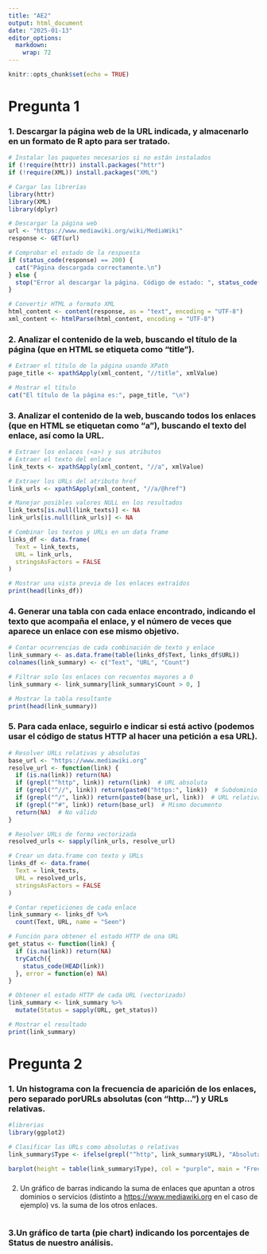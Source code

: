 ```yaml
---
title: "AE2"
output: html_document
date: "2025-01-13"
editor_options: 
  markdown: 
    wrap: 72
---
```


```r
knitr::opts_chunk$set(echo = TRUE)
```

# Pregunta 1

### 1. Descargar la página web de la URL indicada, y almacenarlo en un formato de R apto para ser tratado.

```r
# Instalar los paquetes necesarios si no están instalados
if (!require(httr)) install.packages("httr")
if (!require(XML)) install.packages("XML")

# Cargar las librerías
library(httr)
library(XML)
library(dplyr)

# Descargar la página web
url <- "https://www.mediawiki.org/wiki/MediaWiki"
response <- GET(url)

# Comprobar el estado de la respuesta
if (status_code(response) == 200) {
  cat("Página descargada correctamente.\n")
} else {
  stop("Error al descargar la página. Código de estado: ", status_code(response))
}

# Convertir HTML a formato XML
html_content <- content(response, as = "text", encoding = "UTF-8")
xml_content <- htmlParse(html_content, encoding = "UTF-8")
```

### 2. Analizar el contenido de la web, buscando el título de la página (que en HTML se etiqueta como “title”).

```r
# Extraer el título de la página usando XPath
page_title <- xpathSApply(xml_content, "//title", xmlValue)

# Mostrar el título
cat("El título de la página es:", page_title, "\n")
```

### 3. Analizar el contenido de la web, buscando todos los enlaces (que en HTML se etiquetan como “a”), buscando el texto del enlace, así como la URL.

```r
# Extraer los enlaces (<a>) y sus atributos
# Extraer el texto del enlace
link_texts <- xpathSApply(xml_content, "//a", xmlValue)

# Extraer los URLs del atributo href
link_urls <- xpathSApply(xml_content, "//a/@href")

# Manejar posibles valores NULL en los resultados
link_texts[is.null(link_texts)] <- NA
link_urls[is.null(link_urls)] <- NA

# Combinar los textos y URLs en un data frame
links_df <- data.frame(
  Text = link_texts,
  URL = link_urls,
  stringsAsFactors = FALSE
)

# Mostrar una vista previa de los enlaces extraídos
print(head(links_df))
```

### 4. Generar una tabla con cada enlace encontrado, indicando el texto que acompaña el enlace, y el número de veces que aparece un enlace con ese mismo objetivo.

```r
# Contar ocurrencias de cada combinación de texto y enlace
link_summary <- as.data.frame(table(links_df$Text, links_df$URL))
colnames(link_summary) <- c("Text", "URL", "Count")

# Filtrar solo los enlaces con recuentos mayores a 0
link_summary <- link_summary[link_summary$Count > 0, ]

# Mostrar la tabla resultante
print(head(link_summary))
```

### 5. Para cada enlace, seguirlo e indicar si está activo (podemos usar el código de status HTTP al hacer una petición a esa URL).

```r
# Resolver URLs relativas y absolutas
base_url <- "https://www.mediawiki.org"
resolve_url <- function(link) {
  if (is.na(link)) return(NA)
  if (grepl("^http", link)) return(link)  # URL absoluta
  if (grepl("^//", link)) return(paste0("https:", link))  # Subdominio
  if (grepl("^/", link)) return(paste0(base_url, link))  # URL relativa
  if (grepl("^#", link)) return(base_url)  # Mismo documento
  return(NA)  # No válido
}

# Resolver URLs de forma vectorizada
resolved_urls <- sapply(link_urls, resolve_url)

# Crear un data.frame con texto y URLs
links_df <- data.frame(
  Text = link_texts,
  URL = resolved_urls,
  stringsAsFactors = FALSE
)

# Contar repeticiones de cada enlace
link_summary <- links_df %>%
  count(Text, URL, name = "Seen")

# Función para obtener el estado HTTP de una URL
get_status <- function(link) {
  if (is.na(link)) return(NA)
  tryCatch({
    status_code(HEAD(link))
  }, error = function(e) NA)
}

# Obtener el estado HTTP de cada URL (vectorizado)
link_summary <- link_summary %>%
  mutate(Status = sapply(URL, get_status))

# Mostrar el resultado
print(link_summary)

```

# Pregunta 2

### 1. Un histograma con la frecuencia de aparición de los enlaces, pero separado porURLs absolutas (con “http…”) y URLs relativas.

```r
#librerias
library(ggplot2)

# Clasificar las URLs como absolutas o relativas
link_summary$Type <- ifelse(grepl("^http", link_summary$URL), "Absoluta", "Relativa")

barplot(height = table(link_summary$Type), col = "purple", main = "Frecuencua aparición enlaces")
```

### 

2.  Un gráfico de barras indicando la suma de enlaces que apuntan a
    otros dominios o servicios (distinto a <https://www.mediawiki.org>
    en el caso de ejemplo) vs. la suma de los otros enlaces.

```r

```

### 3.Un gráfico de tarta (pie chart) indicando los porcentajes de Status de nuestro análisis.

```r

```
